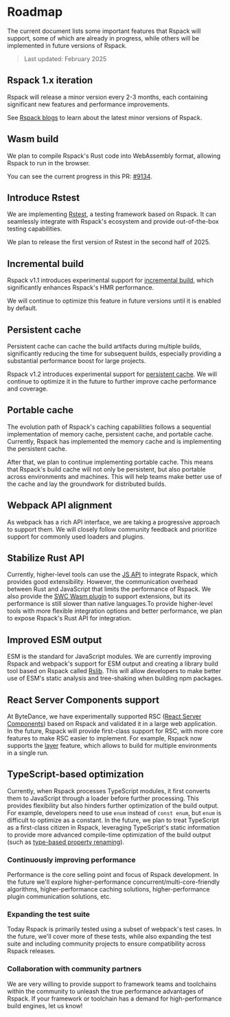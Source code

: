 # Roadmap

The current document lists some important features that Rspack will support, some of which are already in progress, while others will be implemented in future versions of Rspack.

> Last updated: February 2025

## Rspack 1.x iteration

Rspack will release a minor version every 2-3 months, each containing significant new features and performance improvements.

See [Rspack blogs](/blog/index) to learn about the latest minor versions of Rspack.

## Wasm build

We plan to compile Rspack's Rust code into WebAssembly format, allowing Rspack to run in the browser.

You can see the current progress in this PR: [#9134](https://github.com/web-infra-dev/rspack/pull/9134).

## Introduce Rstest

We are implementing [Rstest](https://github.com/rspack/rstest), a testing framework based on Rspack. It can seamlessly integrate with Rspack's ecosystem and provide out-of-the-box testing capabilities.

We plan to release the first version of Rstest in the second half of 2025.

## Incremental build

Rspack v1.1 introduces experimental support for [incremental build](/config/experiments#experimentsincremental), which significantly enhances Rspack's HMR performance.

We will continue to optimize this feature in future versions until it is enabled by default.

## Persistent cache

Persistent cache can cache the build artifacts during multiple builds, significantly reducing the time for subsequent builds, especially providing a substantial performance boost for large projects.

Rspack v1.2 introduces experimental support for [persistent cache](/config/experiments#experimentscache). We will continue to optimize it in the future to further improve cache performance and coverage.

## Portable cache

The evolution path of Rspack's caching capabilities follows a sequential implementation of memory cache, persistent cache, and portable cache. Currently, Rspack has implemented the memory cache and is implementing the persistent cache.

After that, we plan to continue implementing portable cache. This means that Rspack's build cache will not only be persistent, but also portable across environments and machines. This will help teams make better use of the cache and lay the groundwork for distributed builds.

## Webpack API alignment

As webpack has a rich API interface, we are taking a progressive approach to support them. We will closely follow community feedback and prioritize support for commonly used loaders and plugins.

## Stabilize Rust API

Currently, higher-level tools can use the [JS API](/api/javascript-api/index) to integrate Rspack, which provides good extensibility. However, the communication overhead between Rust and JavaScript that limits the performance of Rspack. We also provide the [SWC Wasm plugin](/guide/features/builtin-swc-loader#jscexperimentalplugins) to support extensions, but its performance is still slower than native languages.To provide higher-level tools with more flexible integration options and better performance, we plan to expose Rspack's Rust API for integration.

## Improved ESM output

ESM is the standard for JavaScript modules. We are currently improving Rspack and webpack's support for ESM output and creating a library build tool based on Rspack called [Rslib](https://github.com/web-infra-dev/rslib). This will allow developers to make better use of ESM's static analysis and tree-shaking when building npm packages.

## React Server Components support

At ByteDance, we have experimentally supported RSC ([React Server Components](https://react.dev/reference/rsc/server-components)) based on Rspack and validated it in a large web application. In the future, Rspack will provide first-class support for RSC, with more core features to make RSC easier to implement. For example, Rspack now supports the [layer](/config/experiments#experimentslayers) feature, which allows to build for multiple environments in a single run.

## TypeScript-based optimization

Currently, when Rspack processes TypeScript modules, it first converts them to JavaScript through a loader before further processing. This provides flexibility but also hinders further optimization of the build output. For example, developers need to use `enum` instead of `const enum`, but `enum` is difficult to optimize as a constant. In the future, we plan to treat TypeScript as a first-class citizen in Rspack, leveraging TypeScript's static information to provide more advanced compile-time optimization of the build output (such as [type-based property renaming](https://github.com/google/closure-compiler/wiki/Type-Based-Property-Renaming)).

### Continuously improving performance

Performance is the core selling point and focus of Rspack development. In the future we'll explore higher-performance concurrent/multi-core-friendly algorithms, higher-performance caching solutions, higher-performance plugin communication solutions, etc.

### Expanding the test suite

Today Rspack is primarily tested using a subset of webpack's test cases. In the future, we'll cover more of these tests, while also expanding the test suite and including community projects to ensure compatibility across Rspack releases.

### Collaboration with community partners

We are very willing to provide support to framework teams and toolchains within the community to unleash the true performance advantages of Rspack. If your framework or toolchain has a demand for high-performance build engines, let us know!
